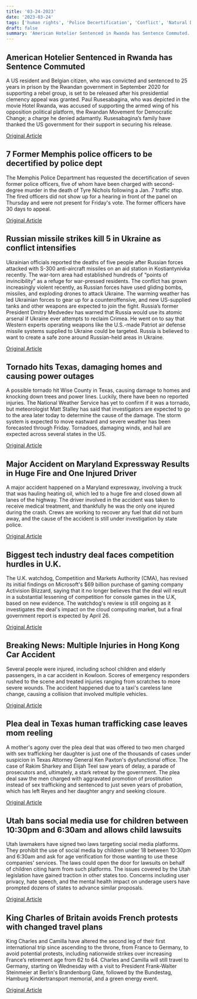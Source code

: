 ```yaml
---
title: '03-24-2023'
date: '2023-03-24'
tags: ['human rights', 'Police Decertification', 'Conflict', 'Natural Disaster', 'accident', 'Technology', 'news', 'Human Trafficking', 'Social Media Regulation', 'politics']
draft: false
summary: 'American Hotelier Sentenced in Rwanda has Sentence Commuted...'
---
```


## American Hotelier Sentenced in Rwanda has Sentence Commuted
A US resident and Belgian citizen, who was convicted and sentenced to 25 years in prison by the Rwandan government in September 2020 for supporting a rebel group, is set to be released after his presidential clemency appeal was granted. Paul Rusesabagina, who was depicted in the movie Hotel Rwanda, was accused of supporting the armed wing of his opposition political platform, the Rwandan Movement for Democratic Change; a charge he denied adamantly. Rusesabagina’s family have thanked the US government for their support in securing his release.

[Original Article](https://abcnews.go.com/International/wireStory/rwanda-rusesabagina-hotel-rwanda-fame-freed-98099582)

## 7 Former Memphis police officers to be decertified by police dept
The Memphis Police Department has requested the decertification of seven former police officers, five of whom have been charged with second-degree murder in the death of Tyre Nichols following a Jan. 7 traffic stop. The fired officers did not show up for a hearing in front of the panel on Thursday and were not present for Friday's vote. The former officers have 30 days to appeal.

[Original Article](https://abcnews.go.com/US/wireStory/4-officers-tyre-nichols-case-barred-police-work-98100542)

## Russian missile strikes kill 5 in Ukraine as conflict intensifies
Ukrainian officials reported the deaths of five people after Russian forces attacked with S-300 anti-aircraft missiles on an aid station in Kostiantynivka recently. The war-torn area had established hundreds of “points of invincibility” as a refuge for war-pressed residents. The conflict has grown increasingly violent recently, as Russian forces have used gliding bombs, missiles, and exploding drones to attack Ukraine. The warming weather has led Ukrainian forces to gear up for a counteroffensive, and new US-supplied tanks and other weapons are expected to join the fight. Russia’s former President Dmitry Medvedev has warned that Russia would use its atomic arsenal if Ukraine ever attempts to reclaim Crimea. He went on to say that Western experts operating weapons like the U.S.-made Patriot air defense missile systems supplied to Ukraine could be targeted. Russia is believed to want to create a safe zone around Russian-held areas in Ukraine.

[Original Article](https://abcnews.go.com/International/wireStory/russian-strikes-ukraine-kill-10-civilians-wound-20-98096100)

## Tornado hits Texas, damaging homes and causing power outages
A possible tornado hit Wise County in Texas, causing damage to homes and knocking down trees and power lines. Luckily, there have been no reported injuries. The National Weather Service has yet to confirm if it was a tornado, but meteorologist Matt Stalley has said that investigators are expected to go to the area later today to determine the cause of the damage. The storm system is expected to move eastward and severe weather has been forecasted through Friday. Tornadoes, damaging winds, and hail are expected across several states in the US.

[Original Article](https://abcnews.go.com/US/wireStory/suspected-tornado-touches-northern-texas-98097414)

## Major Accident on Maryland Expressway Results in Huge Fire and One Injured Driver
A major accident happened on a Maryland expressway, involving a truck that was hauling heating oil, which led to a huge fire and closed down all lanes of the highway. The driver involved in the accident was taken to receive medical treatment, and thankfully he was the only one injured during the crash. Crews are working to recover any fuel that did not burn away, and the cause of the accident is still under investigation by state police.

[Original Article](https://abcnews.go.com/US/wireStory/fiery-maryland-tanker-crash-injures-driver-closes-lanes-98099583)

## Biggest tech industry deal faces competition hurdles in U.K.
The U.K. watchdog, Competition and Markets Authority (CMA), has revised its initial findings on Microsoft's $69 billion purchase of gaming company Activision Blizzard, saying that it no longer believes that the deal will result in a substantial lessening of competition for console games in the U.K, based on new evidence. The watchdog's review is still ongoing as it investigates the deal's impact on the cloud computing market, but a final government report is expected by April 26.

[Original Article](https://abcnews.go.com/Business/wireStory/uk-watchdog-softens-position-microsoft-activision-deal-98100363)

## Breaking News: Multiple Injuries in Hong Kong Car Accident
Several people were injured, including school children and elderly passengers, in a car accident in Kowloon. Scores of emergency responders rushed to the scene and treated injuries ranging from scratches to more severe wounds. The accident happened due to a taxi's careless lane change, causing a collision that involved multiple vehicles.

[Original Article](https://abcnews.go.com/International/wireStory/hong-kong-traffic-accident-leaves-70-people-injured-98094500)

## Plea deal in Texas human trafficking case leaves mom reeling
A mother's agony over the plea deal that was offered to two men charged with sex trafficking her daughter is just one of the thousands of cases under suspicion in Texas Attorney General Ken Paxton's dysfunctional office. The case of Rakim Sharkey and Elijah Teel saw years of delay, a parade of prosecutors and, ultimately, a stark retreat by the government. The plea deal saw the men charged with aggravated promotion of prostitution instead of sex trafficking and sentenced to just seven years of probation, which has left Reyes and her daughter angry and seeking closure.

[Original Article](https://abcnews.go.com/US/wireStory/sex-trafficking-plea-deal-unending-nightmare-texas-mom-98093618)

## Utah bans social media use for children between 10:30pm and 6:30am and allows child lawsuits
Utah lawmakers have signed two laws targeting social media platforms. They prohibit the use of social media by children under 18 between 10:30pm and 6:30am and ask for age verification for those wanting to use these companies' services. The laws could open the door for lawsuits on behalf of children citing harm from such platforms. The issues covered by the Utah legislation have gained traction in other states too. Concerns including user privacy, hate speech, and the mental health impact on underage users have prompted dozens of states to advance similar proposals.

[Original Article](https://abcnews.go.com/Technology/wireStory/utah-1st-state-limiting-teens-access-social-media-98089192)

## King Charles of Britain avoids French protests with changed travel plans
King Charles and Camilla have altered the second leg of their first international trip since ascending to the throne, from France to Germany, to avoid potential protests, including nationwide strikes over increasing France’s retirement age from 62 to 64. Charles and Camilla will still travel to Germany, starting on Wednesday with a visit to President Frank-Walter Steinmeier at Berlin's Brandenburg Gate, followed by the Bundestag, Hamburg Kindertransport memorial, and a green energy event.

[Original Article](https://abcnews.go.com/International/wireStory/king-charles-iiis-triumphal-state-visit-hits-french-98096696)
